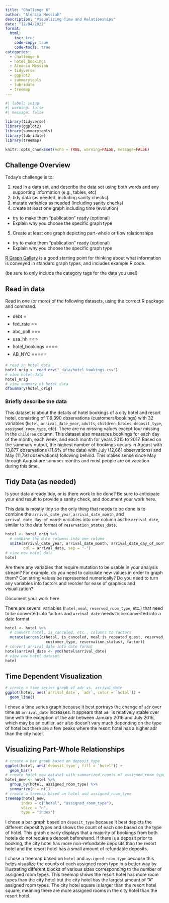 ```yaml
---
title: "Challenge 6"
author: "Aleacia Messiah"
description: "Visualizing Time and Relationships"
date: "12/04/2022"
format:
  html:
    toc: true
    code-copy: true
    code-tools: true
categories:
  - challenge_6
  - hotel_bookings
  - Aleacia Messiah
  - tidyverse
  - ggplot2
  - summarytools
  - lubridate
  - treemap
---
```


```r
#| label: setup
#| warning: false
#| message: false

library(tidyverse)
library(ggplot2)
library(summarytools)
library(lubridate)
library(treemap)

knitr::opts_chunk$set(echo = TRUE, warning=FALSE, message=FALSE)
```

## Challenge Overview

Today's challenge is to:

1)  read in a data set, and describe the data set using both words and any supporting information (e.g., tables, etc)
2)  tidy data (as needed, including sanity checks)
3)  mutate variables as needed (including sanity checks)
4)  create at least one graph including time (evolution)
   - try to make them "publication" ready (optional)
   - Explain why you choose the specific graph type
5)  Create at least one graph depicting part-whole or flow relationships
   - try to make them "publication" ready (optional)
   - Explain why you choose the specific graph type

[R Graph Gallery](https://r-graph-gallery.com/) is a good starting point for thinking about what information is conveyed in standard graph types, and includes example R code.

(be sure to only include the category tags for the data you use!)

## Read in data

Read in one (or more) of the following datasets, using the correct R package and command.

  - debt  ⭐
  - fed_rate ⭐⭐
  - abc_poll ⭐⭐⭐
  - usa_hh ⭐⭐⭐
  - hotel_bookings ⭐⭐⭐⭐
  - AB_NYC ⭐⭐⭐⭐⭐

  

```r
# read in hotel data
hotel_orig <- read_csv("_data/hotel_bookings.csv")
# view hotel data
hotel_orig
# view summary of hotel data
dfSummary(hotel_orig)
```

### Briefly describe the data

This dataset is about the details of hotel bookings of a city hotel and resort hotel, consisting of 119,390 observations (customers/bookings) with 32 variables (`hotel`, `arrival_date_year`, `adults`, `children`, `babies`, `deposit_type`, `assigned_room_type`, etc). There are no missing values except four missing in the `children` column. This dataset also measures bookings for each day of the month, each week, and each month for years 2015 to 2017. Based on the summary output, the highest number of bookings occurs in August with 13,877 observations (11.6% of the data) with July (12,661 observations) and May (11,791 observations) following behind. This makes sense since May through August are summer months and most people are on vacation during this time. 

## Tidy Data (as needed)

Is your data already tidy, or is there work to be done? Be sure to anticipate your end result to provide a sanity check, and document your work here.

This data is mostly tidy so the only thing that needs to be done is to combine the `arrival_date_year`, `arrival_date_month`, and `arrival_date_day_of_month` variables into one column as the `arrival_date`, similar to the date format of `reservation_status_date`. 

```r
hotel <- hotel_orig %>% 
  # combine the date columns into one column
  unite(arrival_date_year, arrival_date_month, arrival_date_day_of_month,
        col = arrival_date, sep = "-")
# view new hotel data
hotel
```

Are there any variables that require mutation to be usable in your analysis stream? For example, do you need to calculate new values in order to graph them? Can string values be represented numerically? Do you need to turn any variables into factors and reorder for ease of graphics and visualization?

Document your work here.

There are several variables (`hotel`, `meal`, `reserved_room_type`, etc.) that need to be converted into factors and `arrival_date` needs to be converted into a date format. 

```r
hotel <- hotel %>% 
  # convert hotel, is_canceled, etc., columns to factors
  mutate(across(c(hotel, is_canceled, meal:is_repeated_guest, reserved_room_type:assigned_room_type, deposit_type:company, 
                  customer_type, reservation_status), factor)) 
# convert arrival_date into date format
hotel$arrival_date <- ymd(hotel$arrival_date)
# view new hotel dataset
hotel
```

## Time Dependent Visualization

```r
# create a time series graph of adr vs. arrival_date
ggplot(hotel, aes(`arrival_date`, `adr`, color = `hotel`)) +
  geom_line()
```

I chose a time series graph because it best portrays the change of `adr` over time as `arrival_date` increases. It appears that `adr` is relatively stable over time with the exception of the adr between January 2016 and July 2016, which may be an outlier. `adr` also doesn't vary much depending on the type of hotel but there are a few peaks where the resort hotel has a higher adr than the city hotel. 

## Visualizing Part-Whole Relationships

```r
# create a bar graph based on deposit_type
ggplot(hotel, aes(`deposit_type`, fill = `hotel`)) +
  geom_bar()
# create hotel_new dataset with summarized counts of assigned_room_type by hotel
hotel_new <- hotel %>% 
  group_by(hotel, assigned_room_type) %>% 
  summarize(n = n())
# create a treemap based on hotel and assigned_room_type
treemap(hotel_new,
       index = c("hotel", "assigned_room_type"),
       vSize = "n",
       type = "index")
```

I chose a bar graph based on `deposit_type` because it best depicts the different deposit types and shows the count of each one based on the type of hotel. This graph clearly displays that a majority of bookings from both hotels do not require a deposit beforehand. If there is a deposit prior to booking, the city hotel has more non-refundable deposits than the resort hotel and the resort hotel has a small amount of refundable deposits. 

I chose a treemap based on `hotel` and `assigned_room_type` because this helps visualize the counts of each assigned room type in a better way by illustrating different blocks of various sizes corresponding to the number of assigned room types. This treemap shows the resort hotel has more room types than the city hotel but the city hotel has the largest amount of "A" assigned room types. The city hotel square is larger than the resort hotel square, meaning there are more assigned rooms in the city hotel than the resort hotel. 